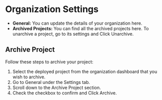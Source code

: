 # Organization Settings

- **General:** You can update the details of your organization here.
- **Archived Projects:** You can find all the archived projects here. To unarchive a project, go to its settings and Click Unarchive.

## Archive Project
Follow these steps to archive your project:
1. Select the deployed project from the organization dashboard that you wish to archive.
2. Go to General under the Settings tab.
3. Scroll down to the Archive Project section.
4. Check the checkbox to confirm and Click Archive.
